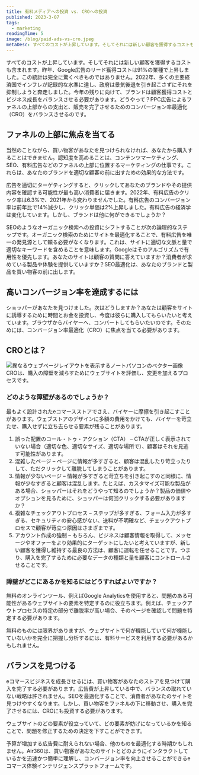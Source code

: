 ```yaml
---
title: 有料メディアへの投資 vs. CROへの投資
published: 2023-3-07
tags:
  - marketing
readingTime: 5
image: /blog/paid-ads-vs-cro.jpeg
metaDesc: すべてのコストが上昇しています。そしてそれには新しい顧客を獲得するコストも含まれます。昨年、Google広告のリード獲得コストは91%の業種で上昇しました。
---
```


すべてのコストが上昇しています。そしてそれには新しい顧客を獲得するコストも含まれます。昨年、Google広告のリード獲得コストは91%の業種で上昇しました。この統計は完全に驚くべきものではありません。2022年、多くの主要経済国でインフレが記録的な水準に達し、政府は景気後退を引き起こさずにそれを抑制しようと奔走しました。今年の残りに向けて、ブランドは顧客獲得コストとビジネス成長をバランスさせる必要があります。どうやって？PPC広告によるファネルの上部からの支出と、販売を完了させるためのコンバージョン率最適化（CRO）をバランスさせるのです。

## ファネルの上部に焦点を当てる

当然のことながら、買い物客があなたを見つけられなければ、あなたから購入することはできません。認知度を高めることは、コンテンツマーケティング、SEO、有料広告などのファネルの上部に位置するマーケティングの仕事です。これらは、あなたのブランドを適切な顧客の前に出すための効果的な方法です。

広告を適切にターゲティングすると、クリックしてあなたのブランドやその提供内容を確認する可能性が最も高い消費者に届きます。2022年、有料広告のクリック率は6.3%で、2021年から変わりませんでした。有料広告のコンバージョン率は前年比で14%減少し、クリック単価は2%上昇しました。有料広告の経済学は変化しています。しかし、ブランドは他に何ができるでしょうか？

SEOのようなオーガニック検索への投資にシフトすることが次の論理的なステップです。オーガニック検索のためにサイトを最適化することで、有料広告を唯一の発見源として頼る必要がなくなります。これは、サイトに適切な文脈と量で適切なキーワードを含めることを意味します。Googleはそのアルゴリズムで有用性を優先します。あなたのサイトは顧客の質問に答えていますか？消費者が求めている製品や体験を提供していますか？SEO最適化は、あなたのブランドと製品を買い物客の前に出します。

## 高いコンバージョン率を達成するには

ショッパーがあなたを見つけました。次はどうしますか？あなたは顧客をサイトに誘導するために時間とお金を投資し、今度は彼らに購入してもらいたいと考えています。ブラウザからバイヤーへ、コンバートしてもらいたいのです。そのためには、コンバージョン率最適化（CRO）に焦点を当てる必要があります。

<BlogInnerCardWrapper slug='3-steps-cro-process-for-exponential-business-growth' />

## CROとは？

![異なるウェブページレイアウトを表示するノートパソコンのベクター画像](/blog/paid-ads-vs-cro-1.webp)
CROは、購入の障壁を減らすためにウェブサイトを評価し、変更を加えるプロセスです。

### どのような障壁があるのでしょうか？

最もよく設計されたeコマースストアでさえ、バイヤーに摩擦を引き起こすことがあります。ウェブストアのデザインに多額の費用をかけても、バイヤーを苛立たせ、購入せずに立ち去らせる要素が残ることがあります。

1. 誤った配置のコール・トゥ・アクション（CTA） – CTAが正しく表示されていない場合（適切な色、適切なサイズ、適切な場所で）、顧客はそれを見逃す可能性があります。
2. 混雑したページ – ページに情報が多すぎると、顧客は混乱したり苛立ったりして、ただクリックして離脱してしまうことがあります。
3. 情報が少ないページ – 情報が多すぎると苛立ちを引き起こすのと同様に、情報が少なすぎると顧客は混乱します。たとえば、カスタマイズ可能な製品がある場合、ショッパーはそれをどうやって知るのでしょうか？製品の価値やオプションを見るために、ショッパーは何回クリックする必要がありますか？
4. 複雑なチェックアウトプロセス – ステップが多すぎる、フォーム入力が多すぎる、セキュリティの安心感がない、送料が不明確など、チェックアウトプロセスで顧客が苛立つ原因はさまざまです。
5. アカウント作成の強制 – もちろん、ビジネスは顧客情報を取得して、メッセージやオファーをより効果的にターゲットにしたいと考えていますが、新しい顧客を獲得し維持する最良の方法は、顧客に運転を任せることです。つまり、購入を完了するために必要なデータの種類と量を顧客にコントロールさせることです。

### 障壁がどこにあるかを知るにはどうすればよいですか？

無料のオンラインツール、例えばGoogle Analyticsを使用すると、問題のある可能性があるウェブサイトの要素を特定するのに役立ちます。例えば、チェックアウトプロセスの特定の部分で離脱率が高い場合、そのページを確認して問題を特定する必要があります。

無料のものには限界がありますが、ウェブサイトで何が機能していて何が機能していないかを完全に把握し分析するには、有料サービスを利用する必要があるかもしれません。

## バランスを見つける

eコマースビジネスを成長させるには、買い物客があなたのストアを見つけて購入を完了する必要があります。広告費が上昇している中で、バランスの取れていない戦略は許されません。SEOを最適化することで、消費者があなたのサイトを見つけやすくなります。しかし、買い物客をファネルの下に移動させ、購入を完了させるには、CROにも投資する必要があります。

ウェブサイトのどの要素が役立っていて、どの要素が妨げになっているかを知ることで、問題を修正するための決定を下すことができます。

予算が増加する広告費に耐えられない場合、他のものを最適化する時期かもしれません。Air360は、買い物客があなたのサイトとどのようにインタラクトしているかを迅速かつ簡単に理解し、コンバージョン率を向上させることができるeコマース体験インテリジェンスプラットフォームです。

<BlogInnerCardWrapper slug='10-ways-to-reduce-customer-acquisition-costs' />
